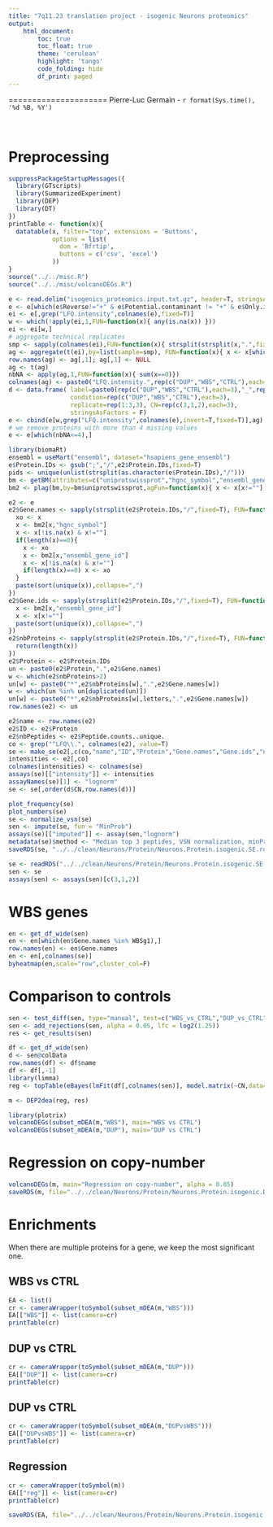 ```yaml
---
title: "7q11.23 translation project - isogenic Neurons proteomics"
output:
    html_document:
        toc: true
        toc_float: true
        theme: 'cerulean'
        highlight: 'tango'
        code_folding: hide
        df_print: paged
---
```


=====================
Pierre-Luc Germain - `r format(Sys.time(), '%d %B, %Y')`
<br><br><br>

# Preprocessing

```r
suppressPackageStartupMessages({
  library(GTscripts)
  library(SummarizedExperiment)
  library(DEP)
  library(DT)
})
printTable <- function(x){
  datatable(x, filter="top", extensions = 'Buttons', 
            options = list(
              dom = 'Bfrtip',
              buttons = c('csv', 'excel')
            ))
}
source("../../misc.R")
source("../../misc/volcanoDEGs.R")
```

```r
e <- read.delim("isogenics_proteomics.input.txt.gz", header=T, stringsAsFactors = F)
e <- e[which(e$Reverse!="+" & e$Potential.contaminant != "+" & e$Only.identified.by.site !="+"), ]
ei <- e[,grep("LFQ.intensity",colnames(e),fixed=T)]
w <- which(!apply(ei,1,FUN=function(x){ any(is.na(x)) }))
ei <- ei[w,]
# aggregate technical replicates
smp <- sapply(colnames(ei),FUN=function(x){ strsplit(strsplit(x,".",fixed=T)[[1]][[3]], "_", fixed=T)[[1]][[1]] })
ag <- aggregate(t(ei),by=list(sample=smp), FUN=function(x){ x <- x[which(!is.na(x) & x>0)]; if(length(x)==0) return(0); mean(x) })
row.names(ag) <- ag[,1]; ag[,1] <- NULL
ag <- t(ag)
nbNA <- apply(ag,1,FUN=function(x){ sum(x==0)})
colnames(ag) <- paste0("LFQ.intensity.",rep(c("DUP","WBS","CTRL"),each=3),"_",rep(1:3,3))
d <- data.frame( label=paste0(rep(c("DUP","WBS","CTRL"),each=3),"_",rep(1:3,3)), 
                 condition=rep(c("DUP","WBS","CTRL"),each=3), 
                 replicate=rep(1:3,3), CN=rep(c(3,1,2),each=3),
                 stringsAsFactors = F)
e <- cbind(e[w,grep("LFQ.intensity",colnames(e),invert=T,fixed=T)],ag)
# we remove proteins with more than 4 missing values
e <- e[which(nbNA<=4),]

library(biomaRt)
ensembl = useMart("ensembl", dataset="hsapiens_gene_ensembl")
e$Protein.IDs <- gsub(";","/",e2$Protein.IDs,fixed=T)
pids <- unique(unlist(strsplit(as.character(e$Protein.IDs),"/")))
bm <- getBM(attributes=c("uniprotswissprot","hgnc_symbol","ensembl_gene_id"), filters="uniprotswissprot", values=pids, mart=ensembl)
bm2 <- plag(bm,by=bm$uniprotswissprot,agFun=function(x){ x <- x[x!=""]; paste(sort(unique(x)),collapse="; ")})

e2 <- e
e2$Gene.names <- sapply(strsplit(e2$Protein.IDs,"/",fixed=T), FUN=function(x){
  xo <- x
  x <- bm2[x,"hgnc_symbol"]
  x <- x[!is.na(x) & x!=""]
  if(length(x)==0){
    x <- xo
    x <- bm2[x,"ensembl_gene_id"]
    x <- x[!is.na(x) & x!=""]
    if(length(x)==0) x <- xo
  }
  paste(sort(unique(x)),collapse=",")
})
e2$Gene.ids <- sapply(strsplit(e2$Protein.IDs,"/",fixed=T), FUN=function(x){
  x <- bm2[x,"ensembl_gene_id"]
  x <- x[x!=""]
  paste(sort(unique(x)),collapse=",")
})
e2$nbProteins <- sapply(strsplit(e2$Protein.IDs,"/",fixed=T), FUN=function(x){
  return(length(x))
})
e2$Protein <- e2$Protein.IDs
un <- paste0(e2$Protein,".",e2$Gene.names)
w <- which(e2$nbProteins>2)
un[w] <- paste0("*",e2$nbProteins[w],".",e2$Gene.names[w])
w <- which(un %in% un[duplicated(un)])
un[w] <- paste0("*",e2$nbProteins[w],letters,".",e2$Gene.names[w])
row.names(e2) <- un

e2$name <- row.names(e2)
e2$ID <- e2$Protein
e2$nbPeptides <- e2$Peptide.counts..unique.
co <- grep("^LFQ\\.", colnames(e2), value=T)
se <- make_se(e2[,c(co,"name","ID","Protein","Gene.names","Gene.ids","nbProteins","nbPeptides")], 1:length(co), d)
intensities <- e2[,co]
colnames(intensities) <- colnames(se)
assays(se)[["intensity"]] <- intensities
assayNames(se)[1] <- "lognorm"
se <- se[,order(d$CN,row.names(d))]

plot_frequency(se)
plot_numbers(se)
se <- normalize_vsn(se)
sen <- impute(se, fun = "MinProb")
assays(se)[["imputed"]] <- assay(sen,"lognorm")
metadata(se)$method <- "Median top 3 peptides, VSN normalization, minProb imputation."
saveRDS(se, "../../clean/Neurons/Protein/Neurons.Protein.isogenic.SE.rds")
```

```r
se <- readRDS("../../clean/Neurons/Protein/Neurons.Protein.isogenic.SE.rds")
sen <- se
assays(sen) <- assays(sen)[c(3,1,2)]
```


# WBS genes

```r
en <- get_df_wide(sen)
en <- en[which(en$Gene.names %in% WBSg1),]
row.names(en) <- en$Gene.names
en <- en[,colnames(se)]
byheatmap(en,scale="row",cluster_col=F)
```

# Comparison to controls

```r
sen <- test_diff(sen, type="manual", test=c("WBS_vs_CTRL","DUP_vs_CTRL","DUP_vs_WBS"))
sen <- add_rejections(sen, alpha = 0.05, lfc = log2(1.25))
res <- get_results(sen)

df <- get_df_wide(sen)
d <- sen@colData
row.names(df) <- df$name
df <- df[,-1]
library(limma)
reg <- topTable(eBayes(lmFit(df[,colnames(sen)], model.matrix(~CN,data=colData(sen)))),number=10000)

m <- DEP2dea(reg, res)

library(plotrix)
volcanoDEGs(subset_mDEA(m,"WBS"), main="WBS vs CTRL")
volcanoDEGs(subset_mDEA(m,"DUP"), main="DUP vs CTRL")
```

# Regression on copy-number
```r
volcanoDEGs(m, main="Regression on copy-number", alpha = 0.05)
saveRDS(m, file="../../clean/Neurons/Protein/Neurons.Protein.isogenic.DEA.rds")
```

# Enrichments

When there are multiple proteins for a gene, we keep the most significant one.

## WBS vs CTRL
```r
EA <- list()
cr <- cameraWrapper(toSymbol(subset_mDEA(m,"WBS")))
EA[["WBS"]] <- list(camera=cr)
printTable(cr)
```

## DUP vs CTRL
```r
cr <- cameraWrapper(toSymbol(subset_mDEA(m,"DUP")))
EA[["DUP"]] <- list(camera=cr)
printTable(cr)
```

## DUP vs CTRL
```r
cr <- cameraWrapper(toSymbol(subset_mDEA(m,"DUPvsWBS")))
EA[["DUPvsWBS"]] <- list(camera=cr)
printTable(cr)
```

## Regression
```r
cr <- cameraWrapper(toSymbol(m))
EA[["reg"]] <- list(camera=cr)
printTable(cr)

saveRDS(EA, file="../../clean/Neurons/Protein/Neurons.Protein.isogenic.DEA.enrichments.rds")
```

